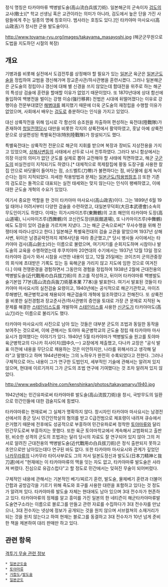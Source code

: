 정식 명칭은 타카야마류 백병발도술(高山流白兵拔刀術).
일본해군의 군속이자 [[검도]]의 교사(敎士)[* 학교 선생님 혹은 교관이라는 의미가 아니라, 검도에서 높은 단을 가진 사람들에게 주는 일종의 명예 칭호이다. 범사라는 호칭도 있다.]인 타카야마 마사요시(高山政吉)가 창시한 군용 발도술이다. 

http://www.toyama-ryu.org/images/takayama_masayoshi.jpg
(해군군무원으로 도법을 지도하던 시절의 복장)
== 개요 ==

기병과를 비롯해 실전에서 도검전투를 상정해야 할 필요가 있는 [[일본군]] 육군은 [[일본군도술]]을 정립하여 교범을 갱신해가며 장교준사관/하사관병을 훈련시켰다. 그러나 일본해군은 군도술의 정립이나 갱신에 대해 별 신경을 쓰지 않았는데 함대전을 위주로 하는 해군의 특성상 검술에 훈련을 할애할 이유가 없었기 때문이었다. 또 1870년대에 상대 함선에 돌입하여 백병전을 벌이는 강행 이승(强行移昇) 전법은 시대에 뒤떨어졌다는 이유로 강행이승 전문부대였던 [[해병대]]를 폐지했기 때문에 더욱 군도술의 재정립을 수행할 이유가 없었으며, 사회에서 배우는 [[검도]]로 충분하다는 인식을 가지고 있었다. 

대신 상륙작전을 위해 임시로 각 함선의 승조원을 차출하여 편성하는 육전대(陸戰隊)가 존재하여 [[청일전쟁]]당시 대만을 비롯한 각지의 상륙전에서 활약하였고, 훗날 아예 상륙전문으로 상설편성된 특별육전대(特別陸戰隊)가 창설되기도 했다. 

특별육전대는 상륙작전 전문으로 해군의 지휘를 받으며 복장과 장비도 지상전용을 가지고 있었으며, [[상해사변]]등의 사태에서 선두로 나서 전투하였다. 그러다 보니 함상에서는 의장 이상의 의미가 없던 군도를 실제로 뽑아 교전해야 할 사태에 직면하였고, 해군 [[구군도]]의 비실전성이 지적되기도 하였다.[* 대체적으로 목제칼집에 황동 도장구를 사용한 칼집 안으로 바닷물이 들어차는 점, 소드벨트(刀帶)가 불편하다는 점, 바닷물에 쉽게 녹이 슨다는 점이 지적되었다. 자세한 착용방법과 문제는 [[일본군도/착용법]]참조.]] 또한 기존의 검도로는 돌격으로 대표되는 실전 태세와는 맞지 않는다는 인식이 팽배하였고, 이에 대한 군도술 개혁의 수요가 있었다. 

여기서 중요한 역할을 한 것이 타카야마 마사요시(高山政吉)이다. 그는 1899년 6월 19일 태어나 어려서부터 다양한 검술을 수련하였고, 대일본무덕회(大日本武德會)소속의 무도인이기도 하였다. 이때는 히가시마이즈루(東舞鶴)의 고조 해안의 타카야마 도장(高山道場), 니시마이즈루(西舞鶴)의 코신칸도장(拱辰館道場), 또 나카마이즈루(中舞鶴)에도 도장이 있어 검술을 가르치며 지냈다. 그는 해군 군속으로써[* 무사수행을 위해 전쟁터에 따라나섰다고 한다.] 일본해군 특별육전대의 검술 교관을 맡았으며 1937년 상해사변, 뒤이은 남경공략전까지 제16사단을 따라 종군했고,[* 당시 병사들 사이에서는 타카야마 검사(高山劍士)라는 이름으로 불렸으며, 여기저기를 순회지도하며 시참이나 발도술의 교육을 수행하였는데 후쿠치야마 20연대의 수기에서는 1937년 12월 13일 정오 타카야마 검사가 와서 시참을 시연한 내용이 있고, 12월 25일에는 코이즈미 군의관중장의 회식에 초대받은 기록도 있는 등 육해군을 가리지 않고 지도에 임한 것으로 여겨진다.] 이때 전쟁환경을 경험하면서 그동안의 경험을 정립하여 1938년 2월에 근대전용의 백병발도술(近代戰用の白兵拔刀術)의 초고를 작성하고, 뒤이어 타카야마류 백병발도술기본업 77본(高山流白兵抜刀術基本業 77本)을 발표한다. 여기서 발표된 것들이 타카야마 마사요시의 실전검술 요령이고, 1940년에는 공식적으로 해군기관학교, 마이즈루해병단, 해군병학교에 채용되어 해군검술의 개혁에 일조하였다고 전해진다. 또 상륙전을 비롯한 실전경험과 장교준사관/하사관병의 증언을 토대로 가장 큰 문제로 지적된 녹문제를 해결한 [[스테인리스도]]를 개발하여 [[스테인리스]]를 사용한 [[신군도]]가 타카야마도(高山刀)라는 이름으로 불리기도 했다. 

타카야마 마사요시의 사진으로 남아 있는 것들은 대부분 군도의 조법과 동일한 동작을 보여주는 것으로써, 이에 관해서는 토야마 육군병학교의 군도술 정립 때 타카야마 마사요시가 참여했다는 이야기가 있다. 1940년 5월 타카야마가 백병발도술 원고를 토야마 육군병학교의 다나카 히사이치(田中久一) 교장에게 제출했고, 다나카 교장은 "공식 발표 이전에 내용을 무단으로 채용하는 것은 미안하지만, 나라를 위해서라고 생각해 달라"고 말했다고 하며 1944년판에는 그의 노하우가 완전히 수록되었다고 전한다. 그러나 구체적으로 어느 내용이 그가 연구한 도법인지, 세부적인 기술에 관해서는 알려져 있지 않으며, 현대에 이르기까지 그가 군도의 조법 연구에 기여했다는 것 조차 알려져 있지 않았다. 

http://www.webdiva4hire.com/kenshinkan/photos/takayamaryu1940.jpg

1942년에는 민간유파로써 타카야마류 발도술(高山流拔刀術)을 창시, 국방무도의 일환으로 민간인들에 대한 검술지도에 힘썼다. 

타카야마류는 현재로써 그 실체가 명확하지 않다. 창시자인 타카야마 마사요시는 남경전선에서의 종군 당시 민간인학살의 혐의를 받고 C급전범으로 체포령이 내려져 큐슈에서 은거했기 때문에 전후에도 성공적으로 부흥하여 민간유파로써 정착한 [[토야마류]]와 달리 민간무도로써 부흥하지는 못했다. 또한 육군 토야마학교에서 계속해서 교범화되고 출판된, 비슷한 성격의 군도의 조법과는 달리 당시의 자료도 잘 연구되어 있지 않아 그의 저서로 알려진 근대전용의 백병발도술(近代戰用の白兵拔刀術)은 정식 출판되지 못하고 초안으로만 남아있는데다 연구된 바도 없다. 또한 타카야마 마사요시와 관계가 깊었던 [[나카무라류]]의 나카무라 타이사부로도 그의 저서 일본도정신과 발도도(日本刀精神と抜刀道)에서 "현재에는 이 타카야마류의 맥을 잇는 자도 없고, 타카야마류 발도술은 사라져 버렸다. 진심으로 유감스럽다"고 할 정도로 민간에서는 잊혀진 무술이 되어버렸다. 

구체적인 내용에 관해서는 기본적인 베기/찌르기 훈련, 발도술, 물체베기 훈련과 더불어 간합과 공방감각을 기르기 위해 죽도와 호구를 사용한 대련을 포함하고 있다는 것 정도가 알려져 있다. 타카야마류 발도술 자체는 현대에도 남아 있으며 3대 전수자가 현존하고 있다. 타카야마류의 정체를 알고 흥미를 가진 일본의 한 네티즌이 해군타카야마류발도술연구소라는 이름으로 블로그를 만들고 관련 자료를 수집하다가 3대 전수자를 만났으나, 3대 전수자는 넷상에 정보가 공개되는 것을 원치 않으며 서브컬쳐의 소재거리가 되는 것을 원치 않는다고 하여 현재는 블로그를 동결하고 3대 전수자가 10년 넘게 준비한 책을 제본하여 대리 판매만 하고 있다. 

== 관련 항목 ==
[[격투기 무술 관련 정보]]

 * [[일본군도술]]
 * [[토야마류]]
 * [[거합도]]/[[발도술]]
 * [[일본군도]]
